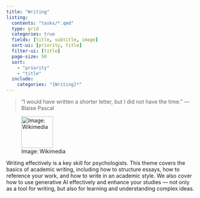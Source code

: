 ```yaml
---
title: "Writing"
listing:
  contents: "tasks/*.qmd"
  type: grid
  categories: true
  fields: [title, subtitle, image]
  sort-ui: [priority, title]
  filter-ui: [title]
  page-size: 50
  sort: 
    - "priority"
    - "title"
  include:
    categories: "{Writing}*"
---
```



> "I would have written a shorter letter, but I did not have the time." --- Blaise Pascal

![Image: Wikimedia](images/Blaise_Pascal_Versailles.JPG){width=6em}


Writing effectively is a key skill for psychologists. This theme covers the basics of academic writing, including how to structure essays, how to reference your work, and how to write in an academic style. We also cover how to use generative AI effectively and enhance your studies --- not only as a tool for writing, but also for learning and understanding complex ideas.

::: {#sample-listings}
:::
